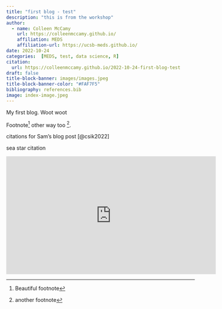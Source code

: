 ```yaml
---
title: "first blog - test"
description: "this is from the workshop"
author: 
  - name: Colleen McCamy
    url: https://colleenmccamy.github.io/
    affiliation: MEDS
    affiliation-url: https://ucsb-meds.github.io/
date: 2022-10-24
categories:  [MEDS, test, data science, R]
citation: 
  url: https://colleenmccamy.github.io/2022-10-24-first-blog-test
draft: false
title-block-banner: images/images.jpeg
title-block-banner-color: "#FAF7F5"
bibliography: references.bib
image: index-image.jpeg
---
```


My first blog. Woot woot

Footnote[^1] other way too ^[another footnote].

[^1]: Beautiful footnote

citations for Sam's blog post [@csik2022]

sea star citation

<iframe width="560" height="315" src="https://www.youtube.com/embed/vPhg6sc1Mk4" title="YouTube video player" frameborder="0" allow="accelerometer; autoplay; clipboard-write; encrypted-media; gyroscope; picture-in-picture" allowfullscreen></iframe>